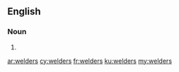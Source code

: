 ==English==

===Noun===
{{head|en}}

# {{plural of|welder}}

[[ar:welders]]
[[cy:welders]]
[[fr:welders]]
[[ku:welders]]
[[my:welders]]